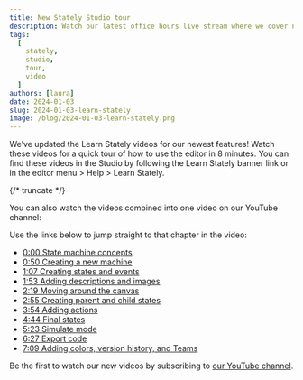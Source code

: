 ```yaml
---
title: New Stately Studio tour
description: Watch our latest office hours live stream where we cover new features including Stately Inspect, GitHub Sync, Sources, and our roadmap for 2024.
tags:
  [
    stately,
    studio,
    tour,
    video
  ]
authors: [laura]
date: 2024-01-03
slug: 2024-01-03-learn-stately
image: /blog/2024-01-03-learn-stately.png
---
```


We’ve updated the Learn Stately videos for our newest features! Watch these videos for a quick tour of how to use the editor in 8 minutes. You can find these videos in the Studio by following the Learn Stately banner link or in the editor menu > Help > Learn Stately.

{/* truncate */}

You can also watch the videos combined into one video on our YouTube channel:

<YouTube id="It6Y8wTn_qc" />

Use the links below to jump straight to that chapter in the video:

- [0:00 State machine concepts](https://youtube.com/watch?v=It6Y8wTn_qc&t=0s)
- [0:50 Creating a new machine](https://youtube.com/watch?v=It6Y8wTn_qc&t=50s)
- [1:07 Creating states and events](https://youtube.com/watch?v=It6Y8wTn_qc&t=67s)
- [1:53 Adding descriptions and images](https://youtube.com/watch?v=It6Y8wTn_qc&t=113s)
- [2:19 Moving around the canvas](https://youtube.com/watch?v=It6Y8wTn_qc&t=139s)
- [2:55 Creating parent and child states](https://youtube.com/watch?v=It6Y8wTn_qc&t=175s)
- [3:54 Adding actions](https://youtube.com/watch?v=It6Y8wTn_qc&t=234s)
- [4:44 Final states](https://youtube.com/watch?v=It6Y8wTn_qc&t=284s)
- [5:23 Simulate mode](https://youtube.com/watch?v=It6Y8wTn_qc&t=323s)
- [6:27 Export code](https://youtube.com/watch?v=It6Y8wTn_qc&t=387s)
- [7:09 Adding colors, version history, and Teams](https://youtube.com/watch?v=It6Y8wTn_qc&t=429s)

Be the first to watch our new videos by subscribing to [our YouTube channel](https://www.youtube.com/@Statelyai).